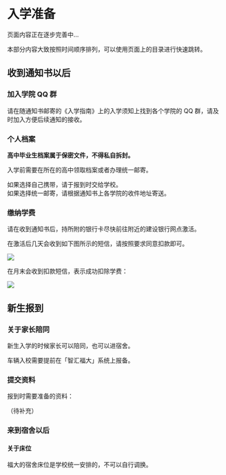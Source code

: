 
# 入学准备

<Callout type="warning">页面内容正在逐步完善中...</Callout>

<Callout type="info">
  本部分内容大致按照时间顺序排列，可以使用页面上的目录进行快速跳转。
</Callout>

## 收到通知书以后

### 加入学院 QQ 群

请在随通知书邮寄的《入学指南》上的入学须知上找到各个学院的 QQ 群，请及时加入方便后续通知的接收。

### 个人档案

**高中毕业生档案属于保密文件，不得私自拆封。**

入学前需要在所在的高中领取档案或者办理统一邮寄。

如果选择自己携带，请于报到时交给学校。<br />
如果选择统一邮寄，请根据通知书上各学院的收件地址寄送。

### 缴纳学费

请在收到通知书后，持所附的银行卡尽快前往附近的建设银行网点激活。

在激活后几天会收到如下图所示的短信，请按照要求同意扣款即可。

![](/freshmen-1.png)

在月末会收到扣款短信，表示成功扣除学费：

![](/freshmen-2.png)

## 新生报到

### 关于家长陪同

新生入学的时候家长可以陪同，也可以进宿舍。

车辆入校需要提前在「智汇福大」系统上报备。

### 提交资料

报到时需要准备的资料：

（待补充）

### 来到宿舍以后

#### 关于床位

福大的宿舍床位是学校统一安排的，不可以自行调换。
